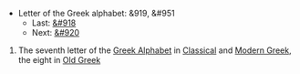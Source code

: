 *Letter of the Greek alphabet: &919, &#951
**Last: [[zeta|&#918]]
**Next: [[theta|&#920]]

#The seventh letter of the [[en:Greek Alphabet|Greek Alphabet]] in [[en:Classical Greek|Classical]] and [[en:Modern Greek|Modern Greek]], the eight in [[en:Old Greek|Old Greek]]